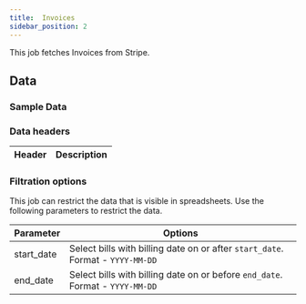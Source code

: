 ```yaml
---
title:  Invoices
sidebar_position: 2
---
```


This job fetches Invoices from Stripe. 

<AddJob
  template="gsheet_stripe_invoices" 
/>

## Data

### Sample Data

<Gsheet
  src="https://docs.google.com/spreadsheets/d/1yiCWVI4oGzIPUBR2Emm2YJGfpisbRnxShpuFw1MVqzE/edit#gid=2122264821"
/>


### Data headers 

| Header           | Description                                              |
|------------------|----------------------------------------------------------|




### Filtration options 

This job can restrict the data that is visible in spreadsheets. Use the following parameters to restrict the data.

| Parameter | Options |
|----|----|
| start_date | Select bills with billing date on or after `start_date`. Format - `YYYY-MM-DD` |
| end_date | Select bills with billing date on or before `end_date`. Format - `YYYY-MM-DD` |

